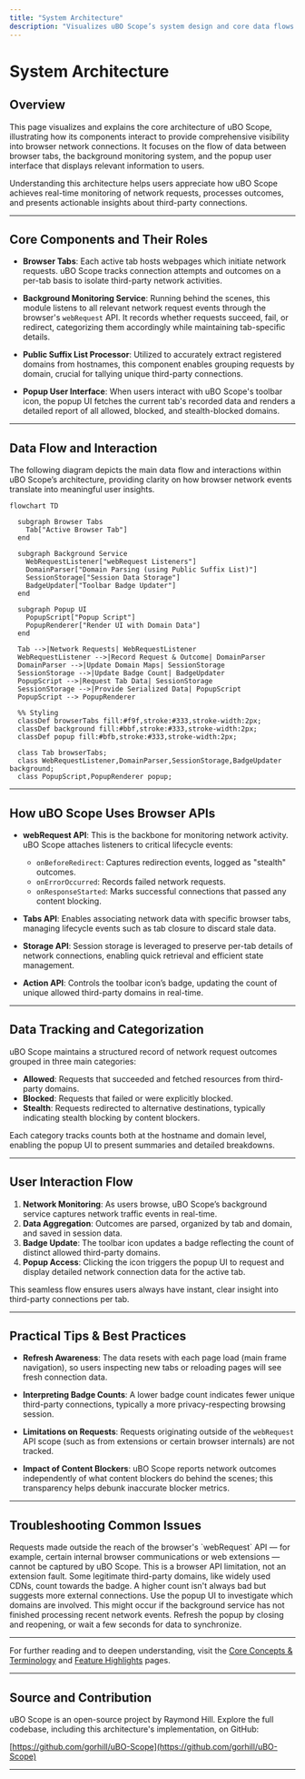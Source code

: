 ```yaml
---
title: "System Architecture"
description: "Visualizes uBO Scope’s system design and core data flows between browser tabs, background monitoring, and popup UI. Uses a mermaid diagram to illustrate how webRequest listeners, domain parsing, and user interfaces interact."
---
```


# System Architecture

## Overview

This page visualizes and explains the core architecture of uBO Scope, illustrating how its components interact to provide comprehensive visibility into browser network connections. It focuses on the flow of data between browser tabs, the background monitoring system, and the popup user interface that displays relevant information to users.

Understanding this architecture helps users appreciate how uBO Scope achieves real-time monitoring of network requests, processes outcomes, and presents actionable insights about third-party connections.

---

## Core Components and Their Roles

- **Browser Tabs**: Each active tab hosts webpages which initiate network requests. uBO Scope tracks connection attempts and outcomes on a per-tab basis to isolate third-party network activities.

- **Background Monitoring Service**: Running behind the scenes, this module listens to all relevant network request events through the browser's `webRequest` API. It records whether requests succeed, fail, or redirect, categorizing them accordingly while maintaining tab-specific details.

- **Public Suffix List Processor**: Utilized to accurately extract registered domains from hostnames, this component enables grouping requests by domain, crucial for tallying unique third-party connections.

- **Popup User Interface**: When users interact with uBO Scope's toolbar icon, the popup UI fetches the current tab's recorded data and renders a detailed report of all allowed, blocked, and stealth-blocked domains.

---

## Data Flow and Interaction

The following diagram depicts the main data flow and interactions within uBO Scope’s architecture, providing clarity on how browser network events translate into meaningful user insights.

```mermaid
flowchart TD

  subgraph Browser Tabs
    Tab["Active Browser Tab"]
  end

  subgraph Background Service
    WebRequestListener["webRequest Listeners"]
    DomainParser["Domain Parsing (using Public Suffix List)"]
    SessionStorage["Session Data Storage"]
    BadgeUpdater["Toolbar Badge Updater"]
  end

  subgraph Popup UI
    PopupScript["Popup Script"]
    PopupRenderer["Render UI with Domain Data"]
  end

  Tab -->|Network Requests| WebRequestListener
  WebRequestListener -->|Record Request & Outcome| DomainParser
  DomainParser -->|Update Domain Maps| SessionStorage
  SessionStorage -->|Update Badge Count| BadgeUpdater
  PopupScript -->|Request Tab Data| SessionStorage
  SessionStorage -->|Provide Serialized Data| PopupScript
  PopupScript --> PopupRenderer

  %% Styling
  classDef browserTabs fill:#f9f,stroke:#333,stroke-width:2px;
  classDef background fill:#bbf,stroke:#333,stroke-width:2px;
  classDef popup fill:#bfb,stroke:#333,stroke-width:2px;

  class Tab browserTabs;
  class WebRequestListener,DomainParser,SessionStorage,BadgeUpdater background;
  class PopupScript,PopupRenderer popup;
```

---

## How uBO Scope Uses Browser APIs

- **webRequest API**: This is the backbone for monitoring network activity. uBO Scope attaches listeners to critical lifecycle events:
  - `onBeforeRedirect`: Captures redirection events, logged as "stealth" outcomes.
  - `onErrorOccurred`: Records failed network requests.
  - `onResponseStarted`: Marks successful connections that passed any content blocking.

- **Tabs API**: Enables associating network data with specific browser tabs, managing lifecycle events such as tab closure to discard stale data.

- **Storage API**: Session storage is leveraged to preserve per-tab details of network connections, enabling quick retrieval and efficient state management.

- **Action API**: Controls the toolbar icon’s badge, updating the count of unique allowed third-party domains in real-time.

---

## Data Tracking and Categorization

uBO Scope maintains a structured record of network request outcomes grouped in three main categories:

- **Allowed**: Requests that succeeded and fetched resources from third-party domains.
- **Blocked**: Requests that failed or were explicitly blocked.
- **Stealth**: Requests redirected to alternative destinations, typically indicating stealth blocking by content blockers.

Each category tracks counts both at the hostname and domain level, enabling the popup UI to present summaries and detailed breakdowns.

---

## User Interaction Flow

1. **Network Monitoring**: As users browse, uBO Scope’s background service captures network traffic events in real-time.
2. **Data Aggregation**: Outcomes are parsed, organized by tab and domain, and saved in session data.
3. **Badge Update**: The toolbar icon updates a badge reflecting the count of distinct allowed third-party domains.
4. **Popup Access**: Clicking the icon triggers the popup UI to request and display detailed network connection data for the active tab.

This seamless flow ensures users always have instant, clear insight into third-party connections per tab.

---

## Practical Tips & Best Practices

- **Refresh Awareness**: The data resets with each page load (main frame navigation), so users inspecting new tabs or reloading pages will see fresh connection data.

- **Interpreting Badge Counts**: A lower badge count indicates fewer unique third-party connections, typically a more privacy-respecting browsing session.

- **Limitations on Requests**: Requests originating outside of the `webRequest` API scope (such as from extensions or certain browser internals) are not tracked.

- **Impact of Content Blockers**: uBO Scope reports network outcomes independently of what content blockers do behind the scenes; this transparency helps debunk inaccurate blocker metrics.

---

## Troubleshooting Common Issues

<AccordionGroup title="Troubleshooting Network Event Monitoring">
<Accordion title="Why are some network requests not shown in uBO Scope?">
Requests made outside the reach of the browser's `webRequest` API — for example, certain internal browser communications or web extensions — cannot be captured by uBO Scope. This is a browser API limitation, not an extension fault.
</Accordion>
<Accordion title='Why does the badge show a high number even on "clean" pages?'>
Some legitimate third-party domains, like widely used CDNs, count towards the badge. A higher count isn't always bad but suggests more external connections. Use the popup UI to investigate which domains are involved.
</Accordion>
<Accordion title="Popup UI shows 'NO DATA' or no update after navigation">
This might occur if the background service has not finished processing recent network events. Refresh the popup by closing and reopening, or wait a few seconds for data to synchronize.
</Accordion>
</AccordionGroup>

---

For further reading and to deepen understanding, visit the [Core Concepts & Terminology](../introduction-core-concepts/core-concepts-terminology) and [Feature Highlights](../introduction-core-concepts/feature-highlights) pages.

---

## Source and Contribution

uBO Scope is an open-source project by Raymond Hill. Explore the full codebase, including this architecture's implementation, on GitHub:

[https://github.com/gorhill/uBO-Scope](https://github.com/gorhill/uBO-Scope)


---
